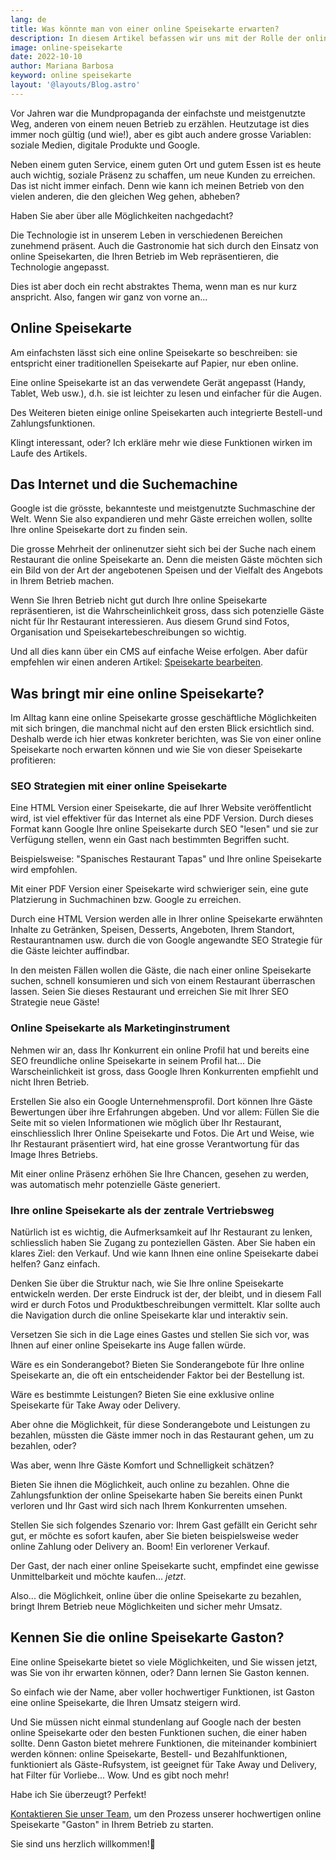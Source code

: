 ```yaml
---
lang: de
title: Was könnte man von einer online Speisekarte erwarten?
description: In diesem Artikel befassen wir uns mit der Rolle der online Speisekarte im Internet. Hier soll erklärt werden, was eine online Speisekarte ist, wie diese das Image Ihres Betriebs repräsentiert, wie sie Ihnen hilft, zu wachsen und mehr Kunden zu gewinnen, und vieles mehr.
image: online-speisekarte
date: 2022-10-10
author: Mariana Barbosa
keyword: online speisekarte
layout: '@layouts/Blog.astro'
---
```


Vor Jahren war die Mundpropaganda der einfachste und meistgenutzte Weg, anderen von einem neuen Betrieb zu erzählen. Heutzutage ist dies immer noch gültig (und wie!), aber es gibt auch andere grosse Variablen: soziale Medien, digitale Produkte und Google.

Neben einem guten Service, einem guten Ort und gutem Essen ist es heute auch wichtig, soziale Präsenz zu schaffen, um neue Kunden zu erreichen. Das ist nicht immer einfach. Denn wie kann ich meinen Betrieb von den vielen anderen, die den gleichen Weg gehen, abheben?

Haben Sie aber über alle Möglichkeiten nachgedacht?

Die Technologie ist in unserem Leben in verschiedenen Bereichen zunehmend präsent. Auch die Gastronomie hat sich durch den Einsatz von online Speisekarten, die Ihren Betrieb im Web repräsentieren, die Technologie angepasst.

Dies ist aber doch ein recht abstraktes Thema, wenn man es nur kurz anspricht. Also, fangen wir ganz von vorne an...

## Online Speisekarte

Am einfachsten lässt sich eine online Speisekarte so beschreiben: sie entspricht einer traditionellen Speisekarte auf Papier, nur eben online. 

Eine online Speisekarte ist an das verwendete Gerät angepasst (Handy, Tablet, Web usw.), d.h. sie ist leichter zu lesen und einfacher für die Augen.

Des Weiteren bieten einige online Speisekarten auch integrierte Bestell-und Zahlungsfunktionen.

Klingt interessant, oder? Ich erkläre mehr wie diese Funktionen wirken im Laufe des Artikels.

## Das Internet und die Suchemachine

Google ist die grösste, bekannteste und meistgenutzte Suchmaschine der Welt. Wenn Sie also expandieren und mehr Gäste erreichen wollen, sollte Ihre online Speisekarte dort zu finden sein. 

Die grosse Mehrheit der onlinenutzer sieht sich bei der Suche nach einem Restaurant die online Speisekarte an. Denn die meisten Gäste möchten sich ein Bild von der Art der angebotenen Speisen und der Vielfalt des Angebots in Ihrem Betrieb machen.

Wenn Sie Ihren Betrieb nicht gut durch Ihre online Speisekarte repräsentieren, ist die Wahrscheinlichkeit gross, dass sich potenzielle Gäste nicht für Ihr Restaurant interessieren. Aus diesem Grund sind Fotos, Organisation und Speisekartebeschreibungen so wichtig. 

Und all dies kann über ein CMS auf einfache Weise erfolgen. Aber dafür empfehlen wir einen anderen Artikel: [Speisekarte bearbeiten](/de/dokumentation/speisekarten-angebot-bearbeiten).

## Was bringt mir eine online Speisekarte?

Im Alltag kann eine online Speisekarte grosse geschäftliche Möglichkeiten mit sich bringen, die manchmal nicht auf den ersten Blick ersichtlich sind. Deshalb werde ich hier etwas konkreter berichten, was Sie von einer online Speisekarte noch erwarten können und wie Sie von dieser Speisekarte profitieren:

### SEO Strategien mit einer online Speisekarte 

Eine HTML Version einer Speisekarte, die auf Ihrer Website veröffentlicht wird, ist viel effektiver für das Internet als eine PDF Version. Durch dieses Format kann Google Ihre online Speisekarte durch SEO "lesen" und sie zur Verfügung stellen, wenn ein Gast nach bestimmten Begriffen sucht. 

Beispielsweise: "Spanisches Restaurant Tapas" und Ihre online Speisekarte wird empfohlen. 

Mit einer PDF Version einer Speisekarte wird schwieriger sein, eine gute Platzierung in Suchmachinen bzw. Google zu erreichen.

Durch eine HTML Version werden alle in Ihrer online Speisekarte erwähnten Inhalte zu Getränken, Speisen, Desserts, Angeboten, Ihrem Standort, Restaurantnamen usw. durch die von Google angewandte SEO Strategie für die Gäste leichter auffindbar.

In den meisten Fällen wollen die Gäste, die nach einer online Speisekarte suchen, schnell konsumieren und sich von einem Restaurant überraschen lassen. Seien Sie dieses Restaurant und erreichen Sie mit Ihrer SEO Strategie neue Gäste!

### Online Speisekarte als Marketinginstrument

Nehmen wir an, dass Ihr Konkurrent ein online Profil hat und bereits eine SEO freundliche online Speisekarte in seinem Profil hat... Die Warscheinlichkeit ist gross, dass Google Ihren Konkurrenten empfiehlt und nicht Ihren Betrieb.

Erstellen Sie also ein Google Unternehmensprofil. Dort können Ihre Gäste Bewertungen über ihre Erfahrungen abgeben. Und vor allem: Füllen Sie die Seite mit so vielen Informationen wie möglich über Ihr Restaurant, einschliesslich Ihrer Online Speisekarte und Fotos. Die Art und Weise, wie Ihr Restaurant präsentiert wird, hat eine grosse Verantwortung für das Image Ihres Betriebs.

Mit einer online Präsenz erhöhen Sie Ihre Chancen, gesehen zu werden, was automatisch mehr potenzielle Gäste generiert.

### Ihre online Speisekarte als der zentrale Vertriebsweg

Natürlich ist es wichtig, die Aufmerksamkeit auf Ihr Restaurant zu lenken, schliesslich haben Sie Zugang zu ponteziellen Gästen. Aber Sie haben ein klares Ziel: den Verkauf. Und wie kann Ihnen eine online Speisekarte dabei helfen? Ganz einfach.

Denken Sie über die Struktur nach, wie Sie Ihre online Speisekarte entwickeln werden. Der erste Eindruck ist der, der bleibt, und in diesem Fall wird er durch Fotos und Produktbeschreibungen vermittelt. Klar sollte auch die Navigation durch die online Speisekarte klar und interaktiv sein.

Versetzen Sie sich in die Lage eines Gastes und stellen Sie sich vor, was Ihnen auf einer online Speisekarte ins Auge fallen würde.

Wäre es ein Sonderangebot? Bieten Sie Sonderangebote für Ihre online Speisekarte an, die oft ein entscheidender Faktor bei der Bestellung ist.

Wäre es bestimmte Leistungen? Bieten Sie eine exklusive online Speisekarte für Take Away oder Delivery.

Aber ohne die Möglichkeit, für diese Sonderangebote und Leistungen zu bezahlen, müssten die Gäste immer noch in das Restaurant gehen, um zu bezahlen, oder? 

Was aber, wenn Ihre Gäste Komfort und Schnelligkeit schätzen? 

Bieten Sie ihnen die Möglichkeit, auch online zu bezahlen. Ohne die Zahlungsfunktion der online Speisekarte haben Sie bereits einen Punkt verloren und Ihr Gast wird sich nach Ihrem Konkurrenten umsehen.

Stellen Sie sich folgendes Szenario vor: Ihrem Gast gefällt ein Gericht sehr gut, er möchte es sofort kaufen, aber Sie bieten beispielsweise weder online Zahlung oder Delivery an. Boom! Ein verlorener Verkauf.

Der Gast, der nach einer online Speisekarte sucht, empfindet eine gewisse Unmittelbarkeit und möchte kaufen... _jetzt_.

Also... die Möglichkeit, online über die online Speisekarte zu bezahlen, bringt Ihrem Betrieb neue Möglichkeiten und sicher mehr Umsatz.

## Kennen Sie die online Speisekarte Gaston?

Eine online Speisekarte bietet so viele Möglichkeiten, und Sie wissen jetzt, was Sie von ihr erwarten können, oder? Dann lernen Sie Gaston kennen.

So einfach wie der Name, aber voller hochwertiger Funktionen, ist Gaston eine online Speisekarte, die Ihren Umsatz steigern wird.

Und Sie müssen nicht einmal stundenlang auf Google nach der besten online Speisekarte oder den besten Funktionen suchen, die einer haben sollte. Denn Gaston bietet mehrere Funktionen, die miteinander kombiniert werden können: online Speisekarte, Bestell- und Bezahlfunktionen, funktioniert als Gäste-Rufsystem, ist geeignet für Take Away und Delivery, hat Filter für Vorliebe... Wow. Und es gibt noch mehr!

Habe ich Sie überzeugt? Perfekt!

[Kontaktieren Sie unser Team](/de/kontakt), um den Prozess unserer hochwertigen online Speisekarte "Gaston" in Ihrem Betrieb zu starten.

Sie sind uns herzlich willkommen!🌹
